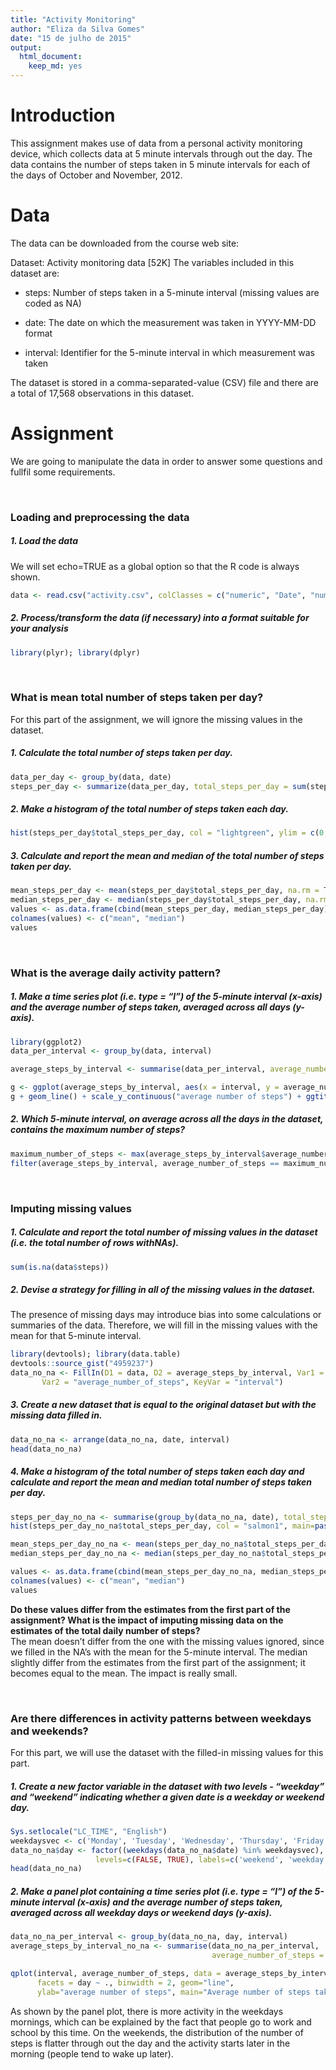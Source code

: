 ```yaml
---
title: "Activity Monitoring"
author: "Eliza da Silva Gomes"
date: "15 de julho de 2015"
output: 
  html_document: 
    keep_md: yes
---
```


# Introduction

This assignment makes use of data from a personal activity monitoring device, which collects data at 5 minute intervals through out the day. The data contains the number of steps taken in 5 minute intervals for each of the days of October and November, 2012. 

# Data

The data can be downloaded from the course web site:

Dataset: Activity monitoring data [52K]
The variables included in this dataset are:

- steps: Number of steps taken in a 5-minute interval (missing values are coded as NA)

- date: The date on which the measurement was taken in YYYY-MM-DD format

- interval: Identifier for the 5-minute interval in which measurement was taken

The dataset is stored in a comma-separated-value (CSV) file and there are a total of 17,568 observations in this dataset.

# Assignment

We are going to manipulate the data in order to answer some questions and fullfil some requirements. 

<br/>

### Loading and preprocessing the data    
##### **1. Load the data**
We will set echo=TRUE as a global option so that the R code is always shown. 
```r
data <- read.csv("activity.csv", colClasses = c("numeric", "Date", "numeric"))
```

##### **2. Process/transform the data (if necessary) into a format suitable for your analysis**
```r
library(plyr); library(dplyr)
```

<br/>

### What is mean total number of steps taken per day?
For this part of the assignment, we will ignore the missing values in the dataset.

##### **1.	Calculate the total number of steps taken per day.**
```r
data_per_day <- group_by(data, date)
steps_per_day <- summarize(data_per_day, total_steps_per_day = sum(steps))
```

##### **2. Make a histogram of the total number of steps taken each day.**
```r
hist(steps_per_day$total_steps_per_day, col = "lightgreen", ylim = c(0,35), xlab = "steps per day", main=paste("Histogram of total steps per day"))
```

##### **3. Calculate and report the mean and median of the total number of steps taken per day.**
```r
mean_steps_per_day <- mean(steps_per_day$total_steps_per_day, na.rm = T)
median_steps_per_day <- median(steps_per_day$total_steps_per_day, na.rm = T)
values <- as.data.frame(cbind(mean_steps_per_day, median_steps_per_day))
colnames(values) <- c("mean", "median")
values
```

<br/>

### What is the average daily activity pattern?

##### **1. Make a time series plot (i.e. type = "l") of the 5-minute interval (x-axis) and the average number of steps taken, averaged across all days (y-axis).**
```r
library(ggplot2)
data_per_interval <- group_by(data, interval)

average_steps_by_interval <- summarise(data_per_interval, average_number_of_steps = mean(steps, na.rm = T))

g <- ggplot(average_steps_by_interval, aes(x = interval, y = average_number_of_steps), main= )
g + geom_line() + scale_y_continuous("average number of steps") + ggtitle("Average number of steps taken per interval") +  theme(plot.title = element_text(face="bold", size=20, colour = "purple4"), axis.title  = element_text( vjust=0.5, size=16,colour = "purple4"))
```

##### **2. Which 5-minute interval, on average across all the days in the dataset, contains the maximum number of steps?**
```r
maximum_number_of_steps <- max(average_steps_by_interval$average_number_of_steps)
filter(average_steps_by_interval, average_number_of_steps == maximum_number_of_steps)[,1]
```

<br/>

### Imputing missing values

##### **1. Calculate and report the total number of missing values in the dataset (i.e. the total number of rows withNAs).**
```r
sum(is.na(data$steps))
```

##### **2. Devise a strategy for filling in all of the missing values in the dataset.** 
The presence of missing days may introduce bias into some calculations or summaries of the data. Therefore, we will fill in the missing values with the mean for that 5-minute interval. 
```r
library(devtools); library(data.table)
devtools::source_gist("4959237")
data_no_na <- FillIn(D1 = data, D2 = average_steps_by_interval, Var1 = "steps", 
       Var2 = "average_number_of_steps", KeyVar = "interval")
```

##### **3. Create a new dataset that is equal to the original dataset but with the missing data filled in.**
```r
data_no_na <- arrange(data_no_na, date, interval)
head(data_no_na)
```

##### **4. Make a histogram of the total number of steps taken each day and calculate and report the mean and median total number of steps taken per day.** 
```r
steps_per_day_no_na <- summarise(group_by(data_no_na, date), total_steps_per_day = sum(steps))
hist(steps_per_day_no_na$total_steps_per_day, col = "salmon1", main=paste("Histogram of total steps per day"), xlab = "steps per day")

mean_steps_per_day_no_na <- mean(steps_per_day_no_na$total_steps_per_day)
median_steps_per_day_no_na <- median(steps_per_day_no_na$total_steps_per_day, na.rm = T)

values <- as.data.frame(cbind(mean_steps_per_day_no_na, median_steps_per_day_no_na))
colnames(values) <- c("mean", "median")
values
```
**Do these values differ from the estimates from the first part of the assignment? What is the impact of imputing missing data on the estimates of the total daily number of steps?**  
The mean doesn't differ from the one with the missing values ignored, since we filled in the NA's with the mean for the 5-minute interval. The median slightly differ from the estimates from the first part of the assignment; it becomes equal to the mean. The impact is really small. 

<br/>

### Are there differences in activity patterns between weekdays and weekends?     
For this part, we will use the dataset with the filled-in missing values for this part.

##### **1. Create a new factor variable in the dataset with two levels - "weekday" and "weekend" indicating whether a given date is a weekday or weekend day.**
```r
Sys.setlocale("LC_TIME", "English")
weekdaysvec <- c('Monday', 'Tuesday', 'Wednesday', 'Thursday', 'Friday')
data_no_na$day <- factor((weekdays(data_no_na$date) %in% weekdaysvec), 
                   levels=c(FALSE, TRUE), labels=c('weekend', 'weekday')) 
head(data_no_na)
```

##### **2. Make a panel plot containing a time series plot (i.e. type = "l") of the 5-minute interval (x-axis) and the average number of steps taken, averaged across all weekday days or weekend days (y-axis).**
```r
data_no_na_per_interval <- group_by(data_no_na, day, interval)
average_steps_by_interval_no_na <- summarise(data_no_na_per_interval,
                                             average_number_of_steps = mean(steps))

qplot(interval, average_number_of_steps, data = average_steps_by_interval_no_na, 
      facets = day ~ ., binwidth = 2, geom="line",
      ylab="average number of steps", main="Average number of steps taken per interval") + theme(plot.title=element_text(size=20, face="bold", colour = "purple4"), axis.title  = element_text( vjust=0.5, size=16, colour = "purple4"), strip.text.y = element_text(size=15, face="bold"))
```

As shown by the panel plot, there is more activity in the weekdays mornings, which can be explained by the fact that people go to work and school by this time. On the weekends, the distribution of the number of steps is flatter through out the day and the activity starts later in the morning (people tend to wake up later).   












